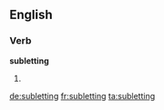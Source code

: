 ==English==

===Verb===
'''subletting'''

# {{present participle of|sublet}}

[[de:subletting]]
[[fr:subletting]]
[[ta:subletting]]